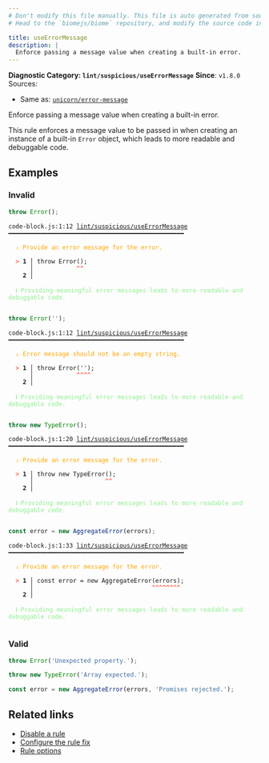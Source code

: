 ```yaml
---
# Don't modify this file manually. This file is auto generated from source, and you will lose your changes next time the website is built.
# Head to the `biomejs/biome` repository, and modify the source code in there.

title: useErrorMessage
description: |
  Enforce passing a message value when creating a built-in error.
---
```


**Diagnostic Category: `lint/suspicious/useErrorMessage`**
<Tabs>
<TabItem label="JavaScript (and super languages)" icon="seti:javascript">
**Since**: `v1.8.0`
Sources: 
- Same as: <a href="https://github.com/sindresorhus/eslint-plugin-unicorn/blob/main/docs/rules/error-message.md" target="_blank"><code>unicorn/error-message</code></a>

Enforce passing a message value when creating a built-in error.

This rule enforces a message value to be passed in when creating an instance of a built-in `Error` object,
which leads to more readable and debuggable code.

## Examples

### Invalid

```js
throw Error();
```

<pre class="language-text"><code class="language-text">code-block.js:1:12 <a href="https://biomejs.dev/linter/rules/use-error-message">lint/suspicious/useErrorMessage</a> ━━━━━━━━━━━━━━━━━━━━━━━━━━━━━━━━━━━━━━━━━━━━━━━━━<br /><br />  <strong><span style="color: Orange;">⚠</span></strong> <span style="color: Orange;">Provide an error message for the error.</span><br />  <br />  <strong><span style="color: Tomato;">&gt;</span></strong> <strong>1 │ </strong>throw Error();<br />   <strong>   │ </strong>           <strong><span style="color: Tomato;">^</span></strong><strong><span style="color: Tomato;">^</span></strong><br />    <strong>2 │ </strong><br />  <br />  <strong><span style="color: lightgreen;">ℹ</span></strong> <span style="color: lightgreen;">Providing meaningful error messages leads to more readable and debuggable code.</span><br />  <br /></code></pre>

```js
throw Error('');
```

<pre class="language-text"><code class="language-text">code-block.js:1:12 <a href="https://biomejs.dev/linter/rules/use-error-message">lint/suspicious/useErrorMessage</a> ━━━━━━━━━━━━━━━━━━━━━━━━━━━━━━━━━━━━━━━━━━━━━━━━━<br /><br />  <strong><span style="color: Orange;">⚠</span></strong> <span style="color: Orange;">Error message should not be an empty string.</span><br />  <br />  <strong><span style="color: Tomato;">&gt;</span></strong> <strong>1 │ </strong>throw Error('');<br />   <strong>   │ </strong>           <strong><span style="color: Tomato;">^</span></strong><strong><span style="color: Tomato;">^</span></strong><strong><span style="color: Tomato;">^</span></strong><strong><span style="color: Tomato;">^</span></strong><br />    <strong>2 │ </strong><br />  <br />  <strong><span style="color: lightgreen;">ℹ</span></strong> <span style="color: lightgreen;">Providing meaningful error messages leads to more readable and debuggable code.</span><br />  <br /></code></pre>

```js
throw new TypeError();
```

<pre class="language-text"><code class="language-text">code-block.js:1:20 <a href="https://biomejs.dev/linter/rules/use-error-message">lint/suspicious/useErrorMessage</a> ━━━━━━━━━━━━━━━━━━━━━━━━━━━━━━━━━━━━━━━━━━━━━━━━━<br /><br />  <strong><span style="color: Orange;">⚠</span></strong> <span style="color: Orange;">Provide an error message for the error.</span><br />  <br />  <strong><span style="color: Tomato;">&gt;</span></strong> <strong>1 │ </strong>throw new TypeError();<br />   <strong>   │ </strong>                   <strong><span style="color: Tomato;">^</span></strong><strong><span style="color: Tomato;">^</span></strong><br />    <strong>2 │ </strong><br />  <br />  <strong><span style="color: lightgreen;">ℹ</span></strong> <span style="color: lightgreen;">Providing meaningful error messages leads to more readable and debuggable code.</span><br />  <br /></code></pre>

```js
const error = new AggregateError(errors);
```

<pre class="language-text"><code class="language-text">code-block.js:1:33 <a href="https://biomejs.dev/linter/rules/use-error-message">lint/suspicious/useErrorMessage</a> ━━━━━━━━━━━━━━━━━━━━━━━━━━━━━━━━━━━━━━━━━━━━━━━━━<br /><br />  <strong><span style="color: Orange;">⚠</span></strong> <span style="color: Orange;">Provide an error message for the error.</span><br />  <br />  <strong><span style="color: Tomato;">&gt;</span></strong> <strong>1 │ </strong>const error = new AggregateError(errors);<br />   <strong>   │ </strong>                                <strong><span style="color: Tomato;">^</span></strong><strong><span style="color: Tomato;">^</span></strong><strong><span style="color: Tomato;">^</span></strong><strong><span style="color: Tomato;">^</span></strong><strong><span style="color: Tomato;">^</span></strong><strong><span style="color: Tomato;">^</span></strong><strong><span style="color: Tomato;">^</span></strong><strong><span style="color: Tomato;">^</span></strong><br />    <strong>2 │ </strong><br />  <br />  <strong><span style="color: lightgreen;">ℹ</span></strong> <span style="color: lightgreen;">Providing meaningful error messages leads to more readable and debuggable code.</span><br />  <br /></code></pre>

### Valid

```js
throw Error('Unexpected property.');
```

```js
throw new TypeError('Array expected.');
```

```js
const error = new AggregateError(errors, 'Promises rejected.');
```

## Related links

- [Disable a rule](/linter/#disable-a-lint-rule)
- [Configure the rule fix](/linter#configure-the-rule-fix)
- [Rule options](/linter/#rule-options)

</TabItem>
</Tabs>

